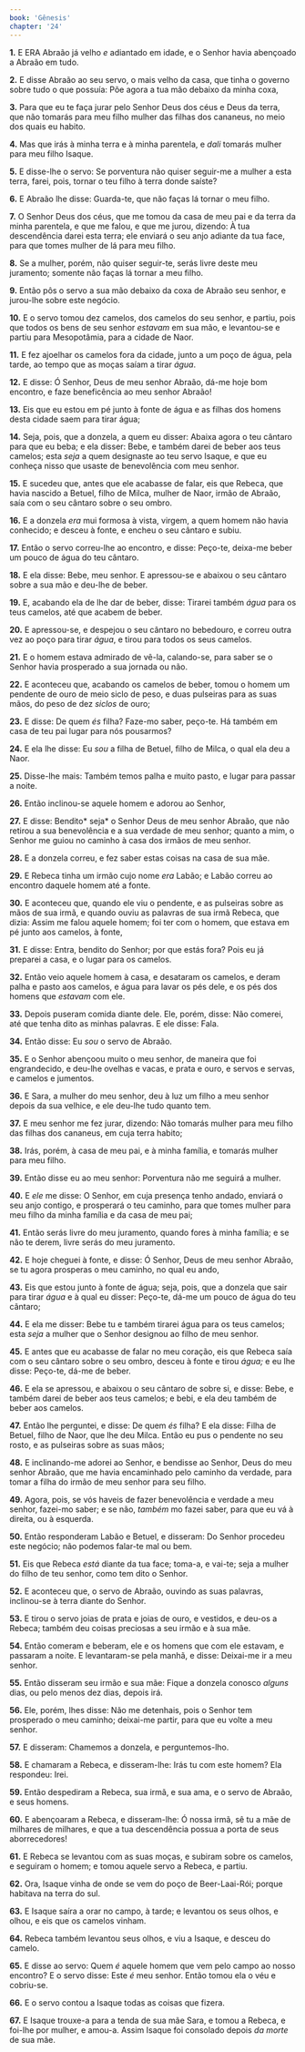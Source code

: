 ```yaml
---
book: 'Gênesis'
chapter: '24'
---
```


**1.** E ERA Abraão já velho *e* adiantado em idade, e o Senhor havia abençoado a Abraão em tudo.

**2.** E disse Abraão ao seu servo, o mais velho da casa, que tinha o governo sobre tudo o que possuía: Põe agora a tua mão debaixo da minha coxa,

**3.** Para que eu te faça jurar pelo Senhor Deus dos céus e Deus da terra, que não tomarás para meu filho mulher das filhas dos cananeus, no meio dos quais eu habito.

**4.** Mas que irás à minha terra e à minha parentela, e *dali* tomarás mulher para meu filho Isaque.

**5.** E disse-lhe o servo: Se porventura não quiser seguir-me a mulher a esta terra, farei, pois, tornar o teu filho à terra donde saíste?

**6.** E Abraão lhe disse: Guarda-te, que não faças lá tornar o meu filho.

**7.** O Senhor Deus dos céus, que me tomou da casa de meu pai e da terra da minha parentela, e que me falou, e que me jurou, dizendo: À tua descendência darei esta terra; ele enviará o seu anjo adiante da tua face, para que tomes mulher de lá para meu filho.

**8.** Se a mulher, porém, não quiser seguir-te, serás livre deste meu juramento; somente não faças lá tornar a meu filho.

**9.** Então pôs o servo a sua mão debaixo da coxa de Abraão seu senhor, e jurou-lhe sobre este negócio.

**10.** E o servo tomou dez camelos, dos camelos do seu senhor, e partiu, pois que todos os bens de seu senhor *estavam* em sua mão, e levantou-se e partiu para Mesopotâmia, para a cidade de Naor.

**11.** E fez ajoelhar os camelos fora da cidade, junto a um poço de água, pela tarde, ao tempo que as moças saíam a tirar *água*.

**12.** E disse: Ó Senhor, Deus de meu senhor Abraão, dá-me hoje bom encontro, e faze beneficência ao meu senhor Abraão!

**13.** Eis que eu estou em pé junto à fonte de água e as filhas dos homens desta cidade saem para tirar água;

**14.** Seja, pois, que a donzela, a quem eu disser: Abaixa agora o teu cântaro para que eu beba; e ela disser: Bebe, e também darei de beber aos teus camelos; esta *seja* a quem designaste ao teu servo Isaque, e que eu conheça nisso que usaste de benevolência com meu senhor.

**15.** E sucedeu que, antes que ele acabasse de falar, eis que Rebeca, que havia nascido a Betuel, filho de Milca, mulher de Naor, irmão de Abraão, saía com o seu cântaro sobre o seu ombro.

**16.** E a donzela *era* mui formosa à vista, virgem, a quem homem não havia conhecido; e desceu à fonte, e encheu o seu cântaro e subiu.

**17.** Então o servo correu-lhe ao encontro, e disse: Peço-te, deixa-me beber um pouco de água do teu cântaro.

**18.** E ela disse: Bebe, meu senhor. E apressou-se e abaixou o seu cântaro sobre a sua mão e deu-lhe de beber.

**19.** E, acabando ela de lhe dar de beber, disse: Tirarei também *água* para os teus camelos, até que acabem de beber.

**20.** E apressou-se, e despejou o seu cântaro no bebedouro, e correu outra vez ao poço para tirar *água*, e tirou para todos os seus camelos.

**21.** E o homem estava admirado de vê-la, calando-se, para saber se o Senhor havia prosperado a sua jornada ou não.

**22.** E aconteceu que, acabando os camelos de beber, tomou o homem um pendente de ouro de meio siclo de peso, e duas pulseiras para as suas mãos, do peso de dez *siclos* de ouro;

**23.** E disse: De quem *és* filha? Faze-mo saber, peço-te. Há também em casa de teu pai lugar para nós pousarmos?

**24.** E ela lhe disse: Eu *sou* a filha de Betuel, filho de Milca, o qual ela deu a Naor.

**25.** Disse-lhe mais: Também temos palha e muito pasto, e lugar para passar a noite.

**26.** Então inclinou-se aquele homem e adorou ao Senhor,

**27.** E disse: Bendito* seja* o Senhor Deus de meu senhor Abraão, que não retirou a sua benevolência e a sua verdade de meu senhor; quanto a mim, o Senhor me guiou no caminho à casa dos irmãos de meu senhor.

**28.** E a donzela correu, e fez saber estas coisas na casa de sua mãe.

**29.** E Rebeca tinha um irmão cujo nome *era* Labão; e Labão correu ao encontro daquele homem até a fonte.

**30.** E aconteceu que, quando ele viu o pendente, e as pulseiras sobre as mãos de sua irmã, e quando ouviu as palavras de sua irmã Rebeca, que dizia: Assim me falou aquele homem; foi ter com o homem, que estava em pé junto aos camelos, à fonte,

**31.** E disse: Entra, bendito do Senhor; por que estás fora? Pois eu já preparei a casa, e o lugar para os camelos.

**32.** Então veio aquele homem à casa, e desataram os camelos, e deram palha e pasto aos camelos, e água para lavar os pés dele, e os pés dos homens que *estavam* com ele.

**33.** Depois puseram comida diante dele. Ele, porém, disse: Não comerei, até que tenha dito as minhas palavras. E ele disse: Fala.

**34.** Então disse: Eu *sou* o servo de Abraão.

**35.** E o Senhor abençoou muito o meu senhor, de maneira que foi engrandecido, e deu-lhe ovelhas e vacas, e prata e ouro, e servos e servas, e camelos e jumentos.

**36.** E Sara, a mulher do meu senhor, deu à luz um filho a meu senhor depois da sua velhice, e ele deu-lhe tudo quanto tem.

**37.** E meu senhor me fez jurar, dizendo: Não tomarás mulher para meu filho das filhas dos cananeus, em cuja terra habito;

**38.** Irás, porém, à casa de meu pai, e à minha família, e tomarás mulher para meu filho.

**39.** Então disse eu ao meu senhor: Porventura não me seguirá a mulher.

**40.** E *ele* me disse: O Senhor, em cuja presença tenho andado, enviará o seu anjo contigo, e prosperará o teu caminho, para que tomes mulher para meu filho da minha família e da casa de meu pai;

**41.** Então serás livre do meu juramento, quando fores à minha família; e se não te derem, livre serás do meu juramento.

**42.** E hoje cheguei à fonte, e disse: Ó Senhor, Deus de meu senhor Abraão, se tu agora prosperas o meu caminho, no qual eu ando,

**43.** Eis que estou junto à fonte de água; seja, pois, que a donzela que sair para tirar *água* e à qual eu disser: Peço-te, dá-me um pouco de água do teu cântaro;

**44.** E ela me disser: Bebe tu e também tirarei água para os teus camelos; esta *seja* a mulher que o Senhor designou ao filho de meu senhor.

**45.** E antes que eu acabasse de falar no meu coração, eis que Rebeca saía com o seu cântaro sobre o seu ombro, desceu à fonte e tirou *água;* e eu lhe disse: Peço-te, dá-me de beber.

**46.** E ela se apressou, e abaixou o seu cântaro de sobre si, e disse: Bebe, e também darei de beber aos teus camelos; e bebi, e ela deu também de beber aos camelos.

**47.** Então lhe perguntei, e disse: De quem *és* filha? E ela disse: Filha de Betuel, filho de Naor, que lhe deu Milca. Então eu pus o pendente no seu rosto, e as pulseiras sobre as suas mãos;

**48.** E inclinando-me adorei ao Senhor, e bendisse ao Senhor, Deus do meu senhor Abraão, que me havia encaminhado pelo caminho da verdade, para tomar a filha do irmão de meu senhor para seu filho.

**49.** Agora, pois, se vós haveis de fazer benevolência e verdade a meu senhor, fazei-mo saber; e se não, *também* mo fazei saber, para que eu vá à direita, ou à esquerda.

**50.** Então responderam Labão e Betuel, e disseram: Do Senhor procedeu este negócio; não podemos falar-te mal ou bem.

**51.** Eis que Rebeca *está* diante da tua face; toma-a, e vai-te; seja a mulher do filho de teu senhor, como tem dito o Senhor.

**52.** E aconteceu que, o servo de Abraão, ouvindo as suas palavras, inclinou-se à terra diante do Senhor.

**53.** E tirou o servo joias de prata e joias de ouro, e vestidos, e deu-os a Rebeca; também deu coisas preciosas a seu irmão e à sua mãe.

**54.** Então comeram e beberam, ele e os homens que com ele estavam, e passaram a noite. E levantaram-se pela manhã, e disse: Deixai-me ir a meu senhor.

**55.** Então disseram seu irmão e sua mãe: Fique a donzela conosco *alguns* dias, ou pelo menos dez dias, depois irá.

**56.** Ele, porém, lhes disse: Não me detenhais, pois o Senhor tem prosperado o meu caminho; deixai-me partir, para que eu volte a meu senhor.

**57.** E disseram: Chamemos a donzela, e perguntemos-lho.

**58.** E chamaram a Rebeca, e disseram-lhe: Irás tu com este homem? Ela respondeu: Irei.

**59.** Então despediram a Rebeca, sua irmã, e sua ama, e o servo de Abraão, e seus homens.

**60.** E abençoaram a Rebeca, e disseram-lhe: Ó nossa irmã, sê tu a mãe de milhares de milhares, e que a tua descendência possua a porta de seus aborrecedores!

**61.** E Rebeca se levantou com as suas moças, e subiram sobre os camelos, e seguiram o homem; e tomou aquele servo a Rebeca, e partiu.

**62.** Ora, Isaque vinha de onde se vem do poço de Beer-Laai-Rói; porque habitava na terra do sul.

**63.** E Isaque saíra a orar no campo, à tarde; e levantou os seus olhos, e olhou, e eis que os camelos vinham.

**64.** Rebeca também levantou seus olhos, e viu a Isaque, e desceu do camelo.

**65.** E disse ao servo: Quem *é* aquele homem que vem pelo campo ao nosso encontro? E o servo disse: Este *é* meu senhor. Então tomou ela o véu e cobriu-se.

**66.** E o servo contou a Isaque todas as coisas que fizera.

**67.** E Isaque trouxe-a para a tenda de sua mãe Sara, e tomou a Rebeca, e foi-lhe por mulher, e amou-a. Assim Isaque foi consolado depois *da morte* de sua mãe.